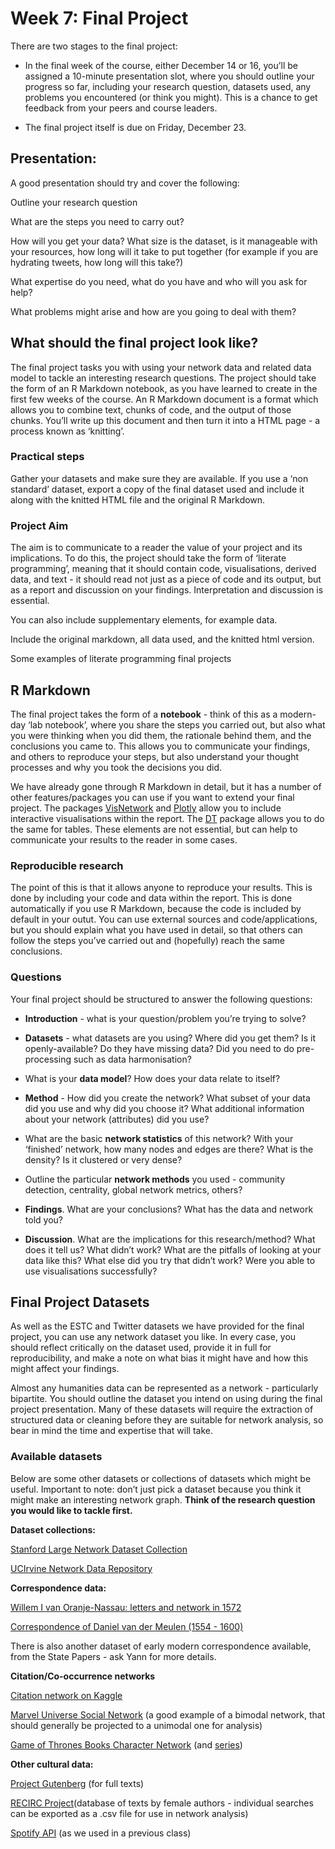 # Week 7: Final Project

There are two stages to the final project:

-   In the final week of the course, either December 14 or 16, you'll be assigned a 10-minute presentation slot, where you should outline your progress so far, including your research question, datasets used, any problems you encountered (or think you might). This is a chance to get feedback from your peers and course leaders.

-   The final project itself is due on Friday, December 23.

## Presentation:

A good presentation should try and cover the following:

Outline your research question

What are the steps you need to carry out?

How will you get your data? What size is the dataset, is it manageable with your resources, how long will it take to put together (for example if you are hydrating tweets, how long will this take?)

What expertise do you need, what do you have and who will you ask for help?

What problems might arise and how are you going to deal with them?

## What should the final project look like?

The final project tasks you with using your network data and related data model to tackle an interesting research questions. The project should take the form of an R Markdown notebook, as you have learned to create in the first few weeks of the course. An R Markdown document is a format which allows you to combine text, chunks of code, and the output of those chunks. You'll write up this document and then turn it into a HTML page - a process known as 'knitting'.

### Practical steps

Gather your datasets and make sure they are available. If you use a 'non standard' dataset, export a copy of the final dataset used and include it along with the knitted HTML file and the original R Markdown.

### Project Aim

The aim is to communicate to a reader the value of your project and its implications. To do this, the project should take the form of 'literate programming', meaning that it should contain code, visualisations, derived data, and text - it should read not just as a piece of code and its output, but as a report and discussion on your findings. Interpretation and discussion is essential.

You can also include supplementary elements, for example data.

Include the original markdown, all data used, and the knitted html version.

Some examples of literate programming final projects

## R Markdown

The final project takes the form of a **notebook** - think of this as a modern-day 'lab notebook', where you share the steps you carried out, but also what you were thinking when you did them, the rationale behind them, and the conclusions you came to. This allows you to communicate your findings, and others to reproduce your steps, but also understand your thought processes and why you took the decisions you did.

We have already gone through R Markdown in detail, but it has a number of other features/packages you can use if you want to extend your final project. The packages [VisNetwork](https://datastorm-open.github.io/visNetwork/) and [Plotly](https://plotly.com/r/) allow you to include interactive visualisations within the report. The [DT](https://rstudio.github.io/DT/) package allows you to do the same for tables. These elements are not essential, but can help to communicate your results to the reader in some cases.

### Reproducible research

The point of this is that it allows anyone to reproduce your results. This is done by including your code and data within the report. This is done automatically if you use R Markdown, because the code is included by default in your outut. You can use external sources and code/applications, but you should explain what you have used in detail, so that others can follow the steps you've carried out and (hopefully) reach the same conclusions.

### Questions

Your final project should be structured to answer the following questions:

-   **Introduction** - what is your question/problem you're trying to solve?

-   **Datasets** - what datasets are you using? Where did you get them? Is it openly-available? Do they have missing data? Did you need to do pre-processing such as data harmonisation?

-   What is your **data model**? How does your data relate to itself?

-   **Method** - How did you create the network? What subset of your data did you use and why did you choose it? What additional information about your network (attributes) did you use?

-   What are the basic **network statistics** of this network? With your 'finished' network, how many nodes and edges are there? What is the density? Is it clustered or very dense?

-   Outline the particular **network methods** you used - community detection, centrality, global network metrics, others?

-   **Findings**. What are your conclusions? What has the data and network told you?

-   **Discussion**. What are the implications for this research/method? What does it tell us? What didn't work? What are the pitfalls of looking at your data like this? What else did you try that didn't work? Were you able to use visualisations successfully?

## Final Project Datasets

As well as the ESTC and Twitter datasets we have provided for the final project, you can use any network dataset you like. In every case, you should reflect critically on the dataset used, provide it in full for reproducibility, and make a note on what bias it might have and how this might affect your findings.

Almost any humanities data can be represented as a network - particularly bipartite. You should outline the dataset you intend on using during the final project presentation. Many of these datasets will require the extraction of structured data or cleaning before they are suitable for network analysis, so bear in mind the time and expertise that will take.

### Available datasets

Below are some other datasets or collections of datasets which might be useful. Important to note: don't just pick a dataset because you think it might make an interesting network graph. **Think of the research question you would like to tackle first.**

**Dataset collections:**

[Stanford Large Network Dataset Collection](http://snap.stanford.edu/data/index.html)

[UCIrvine Network Data Repository](https://networkdata.ics.uci.edu/)

**Correspondence data:**

[Willem I van Oranje-Nassau: letters and network in 1572](https://dataverse.nl/dataset.xhtml?persistentId=doi:10.34894/ZSIKRI)

[Correspondence of Daniel van der Meulen (1554 - 1600)](https://github.com/jessesadler/dvdm-correspondence)

There is also another dataset of early modern correspondence available, from the State Papers - ask Yann for more details.

**Citation/Co-occurrence networks**

[Citation network on Kaggle](https://www.kaggle.com/datasets/mathurinache/citation-network-dataset)

[Marvel Universe Social Network](https://www.kaggle.com/datasets/csanhueza/the-marvel-universe-social-network) (a good example of a bimodal network, that should generally be projected to a unimodal one for analysis)

[Game of Thrones Books Character Network](https://github.com/mathbeveridge/asoiaf) (and [series](https://github.com/mathbeveridge/gameofthrones))

**Other cultural data:**

[Project Gutenberg](https://www.gutenberg.org/) (for full texts)

[RECIRC Project](https://recirc.universityofgalway.ie/explore)(database of texts by female authors - individual searches can be exported as a .csv file for use in network analysis)

[Spotify API](https://developer.spotify.com/documentation/web-api/) (as we used in a previous class)
